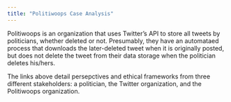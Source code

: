 ```yaml
---
title: "Politiwoops Case Analysis"
---
```


Politiwoops is an organization that uses Twitter's API to store all tweets by politicians, whether deleted or not. Presumably, they have an automataed process that downloads the later-deleted tweet when it is originally posted, but does not delete the tweet from their data storage when the politician deletes his/hers.

The links above detail persepctives and ethical frameworks from three different stakeholders: a politician, the Twitter organization, and the Politiwoops organization.